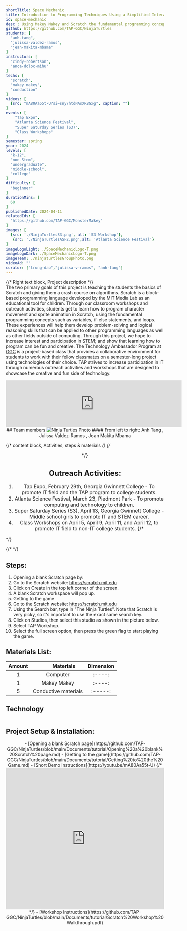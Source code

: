 ```yaml
---
shortTitle: Space Mechanic
title: Introduction to Programming Techniques Using a Simplified Interactive Game Development Experience
id: space-mechanic
desc : Using Makey Makey and Scratch the fundamental programming concepts such as variables, if-else statements, and loops; and walkthrough the process of developing an algorithm.
github: https://github.com/TAP-GGC/NinjaTurtles
students: [
  "anh-tang",
  "julissa-valdez-ramos",
  "jean-makita-mbama"
]
instructors: [
  "cindy-robertson", 
  "anca-doloc-mihu"
] 
techs: [
  "scratch",
  "makey makey",
  "conduction"
]
videos: [
  {src: "mA80Aa55t-U?si=sny7htdNAsXR8Gxg", caption: ""}
]
events: [
    "Tap Expo", 
    "Atlanta Science Festival",
    "Super Saturday Series (S3)",
    "Class Workshops"
]
semester: spring
year: 2024
levels: [
  "k-12",
  "non-Stem",
  "undergraduate",
  "middle-school",
  "college"
] 
difficulty: [
  "beginner"
] 
durationMins: [
  60
]
publishedDate: 2024-04-11
relatedIds: [
  "https://github.com/TAP-GGC/MonsterMakey"
]
images: [
  {src: './NinjaTurtlesS3.png', alt: 'S3 Workshop'},
   {src: './NinjaTurtlesASF2.png',alt: 'Atlanta Science Festival'}
]
imageLogoLight: ./SpaceMechanicLogo-T.png
imageLogoDark: ./SpaceMechanicLogo-T.png
imageTeam: ./ninjaturtlesGroupPhoto.png
videoAd: ""
curator: ["trung-dao","julissa-v-ramos", "anh-tang"]
---
```





{/* Right text block, Project description */}	
The two primary goals of this project is teaching the students the basics of Scratch and giving them a crash course on algorithms.
Scratch is a block-based programming language developed by the MIT Media Lab as an educational tool for children. Through our classroom workshops and outreach activities, students get to learn how to program character movement and sprite animation in Scratch, using the fundamental programming concepts such as variables, if-else statements, and loops. These experiences will help them develop problem-solving and logical reasoning skills that can be applied to other programming languages as well as other fields outside of computing. Through this project, we hope to increase interest and participation in STEM; and show that learning how to program can be fun and creative.
The Technology Ambassador Program at [GGC](http://www.ggc.edu/tap) is a project-based class that provides a collaborative environment for students to work with their fellow classmates on a semester-long project using technologies of their choice. TAP strives to increase participation in IT through numerous outreach activities and workshops that are designed to showcase the creative and fun side of technology.

<iframe width="560" class="youtube" src="https://www.youtube.com/embed/mA80Aa55t-U?si=e9hff-A35m2-NLSN" title="YouTube video player" frameborder="0" allow="accelerometer; autoplay; clipboard-write; encrypted-media; gyroscope; picture-in-picture; web-share" referrerpolicy="strict-origin-when-cross-origin" allowfullscreen></iframe>

<div style="text-align:center;">
## Team members
<Image src={ninjaturtlesGroupPhoto} alt="Ninja Turtles Photo" />
#### From left to right: Anh Tang , Julissa Valdez-Ramos , Jean Makita Mbama
<br />
</div>

{/* content block, Activities, steps & materials */}
{/* <div style="text-align: center ; justify-content: center; font-size: 1.125em;"> */}
  ## Outreach Activities: 
  1. Tap Expo, February 29th, Georgia Gwinnett College - To promote IT field and the TAP program to college students.
  2. Atlanta Science Festival, March 23, Piedmont Park - To promote computing and technology to children.
  3. Super Saturday Series (S3), April 13, Georgia Gwinnett College - Middle school girls to promote IT and STEM career.
  4. Class Workshops on April 5, April 9, April 11, and April 12, to promote IT field to non-IT college students.
{/* </div> */}



{/* <!--CONTENT BLOCK --> */}
<div class="flex flex-row flex-wrap">

  <div style="flex: 1; min-width: 25em;">

  ## Steps:

  1. Opening a blank Scratch page by:
  2. Go to the Scratch website: https://scratch.mit.edu
  3. Click on Create in the top left corner of the screen.
  4. A blank Scratch workspace will pop up.
  5. Getting to the game
  6. Go to the Scratch website: https://scratch.mit.edu
  7. Using the Search bar, type in "The Ninja Turtles". Note that Scratch is very picky, so it's important to use the exact same search key.
  8. Click on Studios, then select this studio as shown in the picture below.
  9. Select TAP Workshop.
  10. Select the full screen option, then press the green flag to start playing the game.
  </div>

  <div style="flex: 1; min-width: 25em;">

  ## Materials List:

  | Amount |&nbsp;&nbsp;&nbsp;&nbsp;&nbsp;&nbsp;&nbsp;&nbsp; Materials | Dimension |
  |    :----:   |    :----:   |    :----:   |
  | 1 | Computer  |    :----: |
  | 1 | Makey Makey |  :----: |
  | 5 | Conductive materials | :-----: |
  </div>
</div>

## Technology
<div style='text-align:center; display: flex; justify-content: center; font-size: 1.25em'>
<Logo src= {blockBase.src} alt="Block-based Language"  />
<Logo src= {makeyboardclip.src} alt="Makey Board Clip"/>
<Logo src={scratchlogo.src} link="https://scratch.mit.edu/"/>
</div>

## Project Setup & Installation:
<div style='text-align:center; justify-content: center; font-size: 1em; top-margin: 50px; bottom-margin: 100px; ' >
- [Opening a blank Scratch page](https://github.com/TAP-GGC/NinjaTurtles/blob/main/Documents/tutorial/Opening%20a%20blank%20Scratch%20page.md)
- [Getting to the game](https://github.com/TAP-GGC/NinjaTurtles/blob/main/Documents/tutorial/Getting%20to%20the%20Game.md)
- [Short Demo Instructions](https://youtu.be/mA80Aa55t-U)
{/* <iframe style="width: 100%; max-width: 800px; height: 450px;" src="https://www.youtube.com/embed/mA80Aa55t-U?si=sny7htdNAsXR8Gxg" title="YouTube video player" frameborder="0" allow="accelerometer; autoplay; clipboard-write; encrypted-media; gyroscope; picture-in-picture; web-share" referrerpolicy="strict-origin-when-cross-origin" allowfullscreen></iframe> */}
- [Workshop Instructions](https://github.com/TAP-GGC/NinjaTurtles/blob/main/Documents/tutorial/Scratch%20Workshop%20Walkthrough.pdf)
</div>